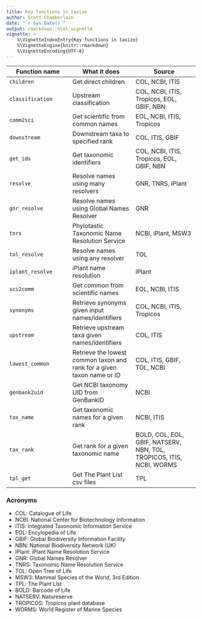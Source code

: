 ```yaml
---
title: Key functions in taxize
author: Scott Chamberlain
date: "`r Sys.Date()`"
output: rmarkdown::html_vignette
vignette: >
    %\VignetteIndexEntry{Key functions in taxize}
    %\VignetteEngine{knitr::rmarkdown}
    %\VignetteEncoding{UTF-8}
---
```


Function name | What it does | Source |
----------- | ----------- | ----------- |
`children` | Get direct children | COL, NCBI, ITIS |
`classification` | Upstream classification | COL, NCBI, ITIS, Tropicos, EOL, GBIF, NBN |
`comm2sci` | Get scientific from common names | EOL, NCBI, ITIS, Tropicos |
`downstream` | Downstream taxa to specified rank | COL, ITIS, GBIF |
`get_ids` | Get taxonomic identifiers | COL, NCBI, ITIS, Tropicos, EOL, GBIF, NBN |
`resolve` | Resolve names using many resolvers | GNR, TNRS, iPlant |
`gnr_resolve` | Resolve names using Global Names Resolver | GNR |
`tnrs` | Phylotastic Taxonomic Name Resolution Service | NCBI, iPlant, MSW3 |
`tol_resolve` | Resolve names using any resolver | TOL |
`iplant_resolve` | iPlant name resolution| iPlant |
`sci2comm` | Get common from scientific names | EOL, NCBI, ITIS |
`synonyms` | Retrieve synonyms given input names/identifiers | COL, NCBI, ITIS, Tropicos |
`upstream` | Retrieve upstream taxa given names/identifiers | COL, ITIS |
`lowest_common` | Retrieve the lowest common taxon and rank for a given taxon name or ID | COL, ITIS, GBIF, TOL, NCBI |
`genbank2uid` | Get NCBI taxonomy UID from GenBankID | NCBI |
`tax_name` | Get taxonomic names for a given rank | NCBI, ITIS |
`tax_rank` | Get rank for a given taxonomic name | BOLD, COL, EOL, GBIF, NATSERV, NBN, TOL, TROPICOS, ITIS, NCBI, WORMS |
`tpl_get` | Get The Plant List csv files | TPL |

### Acronyms

* COL: Catalogue of Life
* NCBI: National Center for Biotechnology Information
* ITIS: Integrated Taxonomic Information Service
* EOL: Encylopedia of Life
* GBIF: Global Biodiversity Information Facility
* NBN: National Biodiversity Network (UK)
* iPlant: iPlant Name Resolution Service
* GNR: Global Names Resolver
* TNRS: Taxonomic Name Resolution Service
* TOL: Open Tree of Life
* MSW3: Mammal Species of the World, 3rd Edition
* TPL: The Plant List
* BOLD: Barcode of Life
* NATSERV: Natureserve
* TROPICOS: Tropicos plant database
* WORMS: World Register of Marine Species

